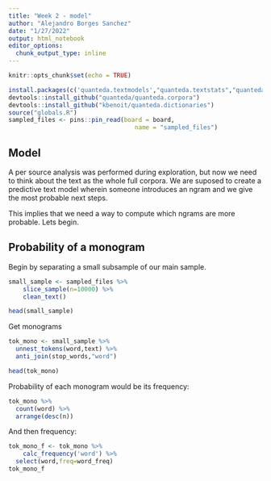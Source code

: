 ```yaml
---
title: "Week 2 - model"
author: "Alejandro Borges Sanchez"
date: "1/27/2022"
output: html_notebook
editor_options: 
  chunk_output_type: inline
---
```


```r
knitr::opts_chunk$set(echo = TRUE)

install.packages(c('quanteda.textmodels',"quanteda.textstats","quanteda.textplot","readtext","spacyr"))
devtools::install_github("quanteda/quanteda.corpora")
devtools::install_github("kbenoit/quanteda.dictionaries")
source("globals.R")
sampled_files <- pins::pin_read(board = board,
                                   name = "sampled_files")
```

## Model

A per source analysis was performed during exploration, but now we need to think about the text as the whole full corpora. We are suposed to create a predictive text model wherein someone introduces an ngram and we give the most probable next steps.

This implies that we need a way to compute which ngrams are more probable. Lets begin.

## Probability of a monogram

Begin by separating a small subsample of our main sample.

```r
small_sample <- sampled_files %>% 
    slice_sample(n=10000) %>% 
    clean_text() 

```

```r
head(small_sample)
```

Get monograms

```r
tok_mono <- small_sample %>% 
  unnest_tokens(word,text) %>% 
  anti_join(stop_words,"word")
```

```r
head(tok_mono)
```

Probability of each monogram would be its frequency:

```r
tok_mono %>% 
  count(word) %>% 
  arrange(desc(n))
```

And then frequency:

```r
tok_mono_f <- tok_mono %>% 
    calc_frequency('word') %>% 
  select(word,freq=word_freq)
tok_mono_f
```

